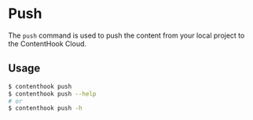 # Push

The `push` command is used to push the content from your local project to the ContentHook Cloud.

## Usage

```bash copy
$ contenthook push
$ contenthook push --help
# or
$ contenthook push -h
```